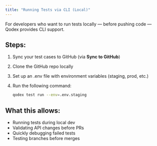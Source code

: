 ```yaml
---
title: "Running Tests via CLI (Local)"
---
```


For developers who want to run tests locally — before pushing code — Qodex provides CLI support.

## Steps:

1. Sync your test cases to GitHub (via **Sync to GitHub**)
2. Clone the GitHub repo locally
3. Set up an .env file with environment variables (staging, prod, etc.)
4. Run the following command:

   ```bash
   qodex test run --env=.env.staging
   ```

## What this allows:

- Running tests during local dev
- Validating API changes before PRs
- Quickly debugging failed tests
- Testing branches before merges